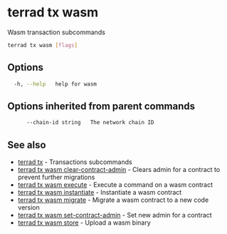 # terrad tx wasm

Wasm transaction subcommands

```sh Terrad
terrad tx wasm [flags]
```

## Options

```sh Terrad
  -h, --help   help for wasm
```

## Options inherited from parent commands

```sh Terrad
      --chain-id string   The network chain ID
```

## See also

* [terrad tx](terrad_tx.mdx)	 - Transactions subcommands
* [terrad tx wasm clear-contract-admin](terrad_tx_wasm_clear-contract-admin.mdx)	 - Clears admin for a contract to prevent further migrations
* [terrad tx wasm execute](terrad_tx_wasm_execute.mdx)	 - Execute a command on a wasm contract
* [terrad tx wasm instantiate](terrad_tx_wasm_instantiate.mdx)	 - Instantiate a wasm contract
* [terrad tx wasm migrate](terrad_tx_wasm_migrate.mdx)	 - Migrate a wasm contract to a new code version
* [terrad tx wasm set-contract-admin](terrad_tx_wasm_set-contract-admin.mdx)	 - Set new admin for a contract
* [terrad tx wasm store](terrad_tx_wasm_store.mdx)	 - Upload a wasm binary


